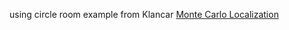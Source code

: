 
using circle room example from Klancar
[Monte Carlo Localization](https://github.com/Ekumen-OS/beluga?utm_source=weekly_robotics&utm_medium=newsletter&utm_campaign=weekly-robotics-285)
